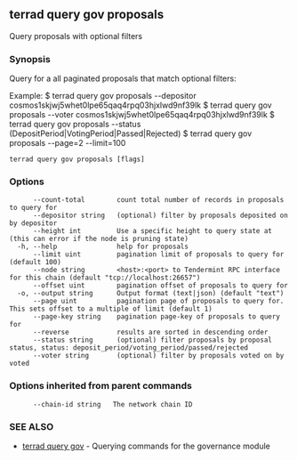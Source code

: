 ## terrad query gov proposals

Query proposals with optional filters

### Synopsis

Query for a all paginated proposals that match optional filters:

Example:
$ terrad query gov proposals --depositor cosmos1skjwj5whet0lpe65qaq4rpq03hjxlwd9nf39lk
$ terrad query gov proposals --voter cosmos1skjwj5whet0lpe65qaq4rpq03hjxlwd9nf39lk
$ terrad query gov proposals --status (DepositPeriod|VotingPeriod|Passed|Rejected)
$ terrad query gov proposals --page=2 --limit=100

```
terrad query gov proposals [flags]
```

### Options

```
      --count-total        count total number of records in proposals to query for
      --depositor string   (optional) filter by proposals deposited on by depositor
      --height int         Use a specific height to query state at (this can error if the node is pruning state)
  -h, --help               help for proposals
      --limit uint         pagination limit of proposals to query for (default 100)
      --node string        <host>:<port> to Tendermint RPC interface for this chain (default "tcp://localhost:26657")
      --offset uint        pagination offset of proposals to query for
  -o, --output string      Output format (text|json) (default "text")
      --page uint          pagination page of proposals to query for. This sets offset to a multiple of limit (default 1)
      --page-key string    pagination page-key of proposals to query for
      --reverse            results are sorted in descending order
      --status string      (optional) filter proposals by proposal status, status: deposit_period/voting_period/passed/rejected
      --voter string       (optional) filter by proposals voted on by voted
```

### Options inherited from parent commands

```
      --chain-id string   The network chain ID
```

### SEE ALSO

* [terrad query gov](terrad_query_gov.md)	 - Querying commands for the governance module


